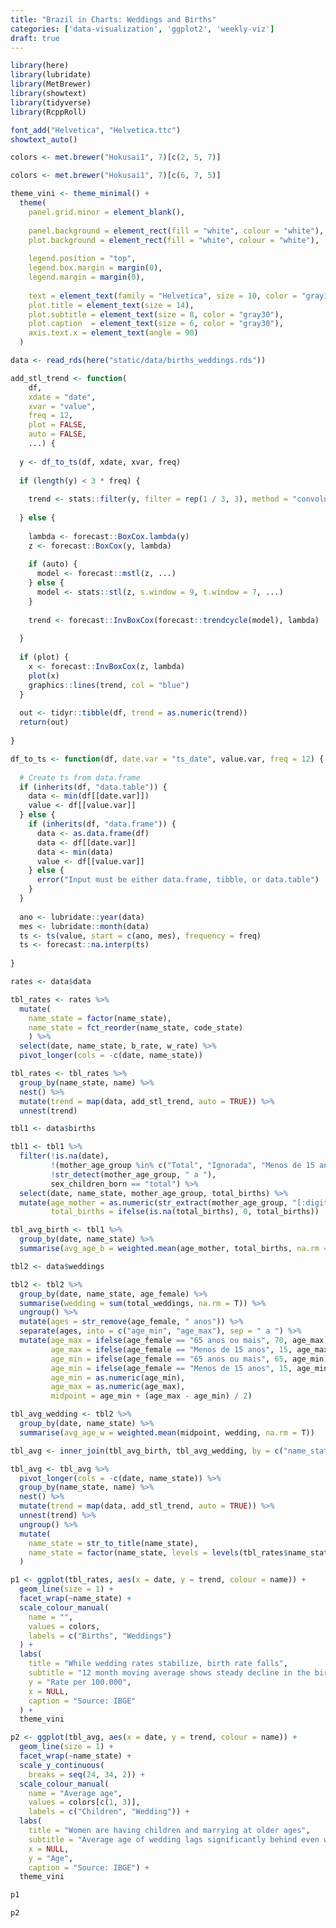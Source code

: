 ```yaml
---
title: "Brazil in Charts: Weddings and Births"
categories: ['data-visualization', 'ggplot2', 'weekly-viz']
draft: true
---
```


```r
library(here)
library(lubridate)
library(MetBrewer)
library(showtext)
library(tidyverse)
library(RcppRoll)

font_add("Helvetica", "Helvetica.ttc")
showtext_auto()

colors <- met.brewer("Hokusai1", 7)[c(2, 5, 7)]

colors <- met.brewer("Hokusai1", 7)[c(6, 7, 5)]

theme_vini <- theme_minimal() +
  theme(
    panel.grid.minor = element_blank(),
    
    panel.background = element_rect(fill = "white", colour = "white"),
    plot.background = element_rect(fill = "white", colour = "white"),
    
    legend.position = "top",
    legend.box.margin = margin(0),
    legend.margin = margin(0),
    
    text = element_text(family = "Helvetica", size = 10, color = "gray15"),
    plot.title = element_text(size = 14),
    plot.subtitle = element_text(size = 8, color = "gray30"),
    plot.caption  = element_text(size = 6, color = "gray30"),
    axis.text.x = element_text(angle = 90)
  )
```

```r
data <- read_rds(here("static/data/births_weddings.rds"))
```

```r
add_stl_trend <- function(
    df,
    xdate = "date",
    xvar = "value",
    freq = 12,
    plot = FALSE,
    auto = FALSE,
    ...) {
  
  y <- df_to_ts(df, xdate, xvar, freq)
  
  if (length(y) < 3 * freq) {
    
    trend <- stats::filter(y, filter = rep(1 / 3, 3), method = "convolution", sides = 1)
    
  } else {
    
    lambda <- forecast::BoxCox.lambda(y)
    z <- forecast::BoxCox(y, lambda)
    
    if (auto) {
      model <- forecast::mstl(z, ...)
    } else {
      model <- stats::stl(z, s.window = 9, t.window = 7, ...)
    }
    
    trend <- forecast::InvBoxCox(forecast::trendcycle(model), lambda)
    
  }
  
  if (plot) {
    x <- forecast::InvBoxCox(z, lambda)
    plot(x)
    graphics::lines(trend, col = "blue")
  }
  
  out <- tidyr::tibble(df, trend = as.numeric(trend))
  return(out)
  
}

df_to_ts <- function(df, date.var = "ts_date", value.var, freq = 12) {
  
  # Create ts from data.frame
  if (inherits(df, "data.table")) {
    data <- min(df[[date.var]])
    value <- df[[value.var]]
  } else {
    if (inherits(df, "data.frame")) {
      data <- as.data.frame(df)
      data <- df[[date.var]]
      data <- min(data)
      value <- df[[value.var]]
    } else {
      error("Input must be either data.frame, tibble, or data.table")
    }
  }
  
  ano <- lubridate::year(data)
  mes <- lubridate::month(data)
  ts <- ts(value, start = c(ano, mes), frequency = freq)
  ts <- forecast::na.interp(ts)
  
}
```

```r
rates <- data$data

tbl_rates <- rates %>%
  mutate(
    name_state = factor(name_state),
    name_state = fct_reorder(name_state, code_state)
    ) %>%
  select(date, name_state, b_rate, w_rate) %>%
  pivot_longer(cols = -c(date, name_state))

tbl_rates <- tbl_rates %>%
  group_by(name_state, name) %>%
  nest() %>%
  mutate(trend = map(data, add_stl_trend, auto = TRUE)) %>%
  unnest(trend)
```

```r
tbl1 <- data$births

tbl1 <- tbl1 %>%
  filter(!is.na(date),
         !(mother_age_group %in% c("Total", "Ignorada", "Menos de 15 anos")),
         !str_detect(mother_age_group, " a "),
         sex_children_born == "total") %>%
  select(date, name_state, mother_age_group, total_births) %>%
  mutate(age_mother = as.numeric(str_extract(mother_age_group, "[:digit:]+")),
         total_births = ifelse(is.na(total_births), 0, total_births))

tbl_avg_birth <- tbl1 %>%
  group_by(date, name_state) %>%
  summarise(avg_age_b = weighted.mean(age_mother, total_births, na.rm = T))

tbl2 <- data$weddings

tbl2 <- tbl2 %>%
  group_by(date, name_state, age_female) %>%
  summarise(wedding = sum(total_weddings, na.rm = T)) %>%
  ungroup() %>%
  mutate(ages = str_remove(age_female, " anos")) %>%
  separate(ages, into = c("age_min", "age_max"), sep = " a ") %>%
  mutate(age_max = ifelse(age_female == "65 anos ou mais", 70, age_max),
         age_max = ifelse(age_female == "Menos de 15 anos", 15, age_max),
         age_min = ifelse(age_female == "65 anos ou mais", 65, age_min),
         age_min = ifelse(age_female == "Menos de 15 anos", 15, age_min),
         age_min = as.numeric(age_min),
         age_max = as.numeric(age_max),
         midpoint = age_min + (age_max - age_min) / 2)

tbl_avg_wedding <- tbl2 %>%
  group_by(date, name_state) %>%
  summarise(avg_age_w = weighted.mean(midpoint, wedding, na.rm = T))

tbl_avg <- inner_join(tbl_avg_birth, tbl_avg_wedding, by = c("name_state", "date"))
```

```r
tbl_avg <- tbl_avg %>%
  pivot_longer(cols = -c(date, name_state)) %>%
  group_by(name_state, name) %>%
  nest() %>%
  mutate(trend = map(data, add_stl_trend, auto = TRUE)) %>%
  unnest(trend) %>%
  ungroup() %>%
  mutate(
    name_state = str_to_title(name_state),
    name_state = factor(name_state, levels = levels(tbl_rates$name_state))
  )
```

```r
p1 <- ggplot(tbl_rates, aes(x = date, y = trend, colour = name)) +
  geom_line(size = 1) +
  facet_wrap(~name_state) +
  scale_colour_manual(
    name = "",
    values = colors,
    labels = c("Births", "Weddings")
  ) + 
  labs(
    title = "While wedding rates stabilize, birth rate falls",
    subtitle = "12 month moving average shows steady decline in the birth rate. Wedding rates stay roughly equal until the Covid-19 pandemic.",
    y = "Rate per 100.000",
    x = NULL,
    caption = "Source: IBGE"
  ) + 
  theme_vini

p2 <- ggplot(tbl_avg, aes(x = date, y = trend, colour = name)) +
  geom_line(size = 1) +
  facet_wrap(~name_state) +
  scale_y_continuous(
    breaks = seq(24, 34, 2)) +
  scale_colour_manual(
    name = "Average age",
    values = colors[c(1, 3)],
    labels = c("Children", "Wedding")) +
  labs(
    title = "Women are having children and marrying at older ages",
    subtitle = "Average age of wedding lags significantly behind even when including weddings from formerly divorced or widowed.",
    x = NULL,
    y = "Age",
    caption = "Source: IBGE") +
  theme_vini

```

```r
p1
```

```r
p2
```
